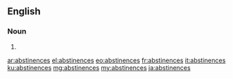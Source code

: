 ==English==

===Noun===
{{head|en|noun plural form}}

# {{plural of|abstinence|lang=en}}

[[ar:abstinences]]
[[el:abstinences]]
[[eo:abstinences]]
[[fr:abstinences]]
[[it:abstinences]]
[[ku:abstinences]]
[[mg:abstinences]]
[[my:abstinences]]
[[ja:abstinences]]